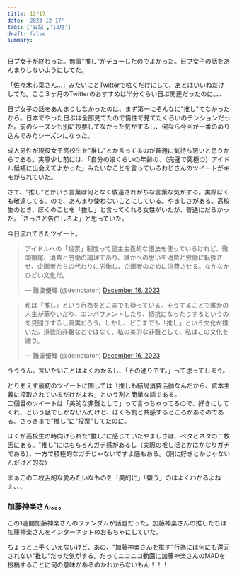 ```yaml
---
title: 12/17
date: '2023-12-17'
tags: ['日記','12月']
draft: false
summary: 
---
```

日プ女子が終わった。無事"推し"がデューしたのでよかった。日プ女子の話をあんまりしないようにしてた。

「佐々木心菜さん...」みたいにとTwitterで呟くだけにして、あとはいいねだけしてた。ここ３ヶ月のTwitterのおすすめは半分くらい日ぷ関連だったのに。、、

日プ女子の話をあんまりしなかったのは、まず第一にそんなに"推し"てなかったから。日本でやった日ぷは全部見てたので惰性で見てたくらいのテンションだった。前のシーズンも別に投票してなかった気がするし、何なら今回が一番のめり込んでみたシーズンになった。

成人男性が現役女子高校生を"推し"とか言ってるのが普通に気持ち悪いと思うからである。実際少し前には、「自分の娘くらいの年齢の、（完璧で究極の）アイドル候補に出会えてよかった」みたいなことを言っているおじさんのツイートがキモがられていた。

さて、"推し"とかいう言葉は何となく敬遠されがちな言葉な気がする。実際ぼくも敬遠してる。ので、あんまり使わないことにしている。やましさがある。高校生のとき、ぼくのことを「推し」と言ってくれる女性がいたが、普通にだるかった。「さっさと告白しろよ」と思っていた。

今日流れてきたツイート。
<blockquote class="twitter-tweet"><p lang="ja" dir="ltr">アイドルへの「投票」制度って民主主義的な語法を使っているけれど、徹頭徹尾、消費と労働の論理であり、誰かへの思いを消費と労働に転換させ、企画者たちの代わりに労働し、企画者のために消費させる。なかなかひどい文化だ。</p>&mdash; 難波優輝 (@deinotaton) <a href="https://twitter.com/deinotaton/status/1735852616503222583?ref_src=twsrc%5Etfw">December 16, 2023</a></blockquote> <script async src="https://platform.twitter.com/widgets.js" charset="utf-8"></script>


<blockquote class="twitter-tweet"><p lang="ja" dir="ltr">私は「推し」という行為をどこまでも疑っている。そうすることで誰かの人生が華やいだり、エンパワメントしたり、抵抗になったりするというのを見聞きするし真実だろう。しかし、どこまでも「推し」という文化が嫌いだ。道徳的非難などではなく、私の美的な非難として、私はこの文化を嫌う。</p>&mdash; 難波優輝 (@deinotaton) <a href="https://twitter.com/deinotaton/status/1735858102870982969?ref_src=twsrc%5Etfw">December 16, 2023</a></blockquote> <script async src="https://platform.twitter.com/widgets.js" charset="utf-8"></script>


うううん。言いたいことはよくわかるし、「その通りです。」って思ってしまう。

とりあえず最初のツイートに関しては「推しも結局消費活動なんだから、資本主義に搾取されているだけだよね」という割と簡単な話である。<br />
二個目のツイートは「美的な非難として」って言っちゃってるので、好きにしてくれ、という話でしかないんだけど、ぼくも割と共感するところがあるのである。さっきまで"推し"に"投票"してたのに。

ぼくが高校生の時向けられた"推し"に感じていたやましさは、ベタとネタの二枚舌にある。"推し"にはもちろんガチ感があるし（実際の推し活とかはかなりガチである）、一方で積極的なガチじゃないですよ感もある。（別に好きとかじゃないんだけど的な）

まぁこの二枚舌的な愛みたいなものを「美的に」「嫌う」のはよくわかるよねぇ、、、

### 加藤神楽さん。。。
この1週間加藤神楽さんのファンダムが話題だった。加藤神楽さんの推したちは加藤神楽さんをインターネットのおもちゃにしていた。

ちょっと上手くいえないけど、あの、"加藤神楽さんを推す"行為には何にも還元されない"推し"だった気がする。だってニコニコ動画に加藤神楽さんのMADを投稿することに何の意味があるのかわからないもん！！！

